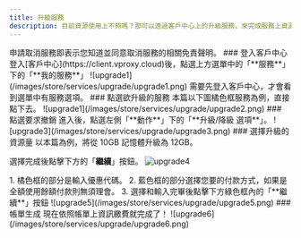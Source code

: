 ```yaml
---
title: 升級服務
description: 目前資源使用上不夠嗎？那可以透過客戶中心上的升級服務，來完成服務上資源的升級。
---
```



<Callout title="注意" type="warn">
    申請取消服務即表示您知道並同意取消服務的相關免責聲明。
</Callout>


<Steps>
<Step>
### 登入客戶中心
登入[客戶中心](https://client.vproxy.cloud)後，點選上方選單中的「**服務**」下的「**我的服務**」
![upgrade1](/images/store/services/upgrade/upgrade1.png)
<Callout title="注意" type="info">
    需要先登入客戶中心，才會看到選單中有服務選項。
</Callout>
</Step>
<Step>
### 點選欲升級的服務
本篇以下圖橘色框服務為例，直接點下去。
![upgrade1](/images/store/services/upgrade/upgrade2.png)
</Step>
<Step>
### 點選要求撤銷
進入後，點選左側「**動作**」下的「**升級/降級 選項**」。
![upgrade3](/images/store/services/upgrade/upgrade3.png)
</Step>
<Step>
### 選擇升級的資源量
以本篇為例，將從 10GB 記憶體升級為 12GB。

選擇完成後點擊下方的「**繼續**」按鈕。
![upgrade4](/images/store/services/upgrade/upgrade4.png)

</Step>
<Step>
1. 橘色框的部分是輸入優惠代碼。
2. 藍色框的部分選擇您要的付款方式，如果是全額使用餘額付款則無須理會。
3. 選擇和輸入完畢後點擊下方綠色框內的「**繼續**」按鈕
![upgrade5](/images/store/services/upgrade/upgrade5.png)
</Step>
<Step>
### 帳單生成
現在依照帳單上資訊繳費就完成了！
![upgrade6](/images/store/services/upgrade/upgrade6.png)
</Step>
</Steps>